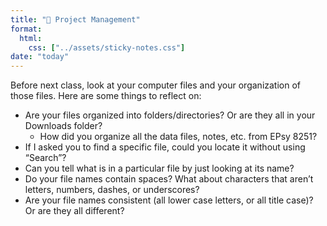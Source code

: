 ```yaml
---
title: "📖 Project Management"
format:
  html:
    css: ["../assets/sticky-notes.css"]
date: "today"
---
```



Before next class, look at your computer files and your organization of those files. Here are some things to reflect on:

- Are your files organized into folders/directories? Or are they all in your Downloads folder?
  + How did you organize all the data files, notes, etc. from EPsy 8251?
- If I asked you to find a specific file, could you locate it without using "Search"?
- Can you tell what is in a particular file by just looking at its name?
- Do your file names contain spaces? What about characters that aren't letters, numbers, dashes, or underscores?
- Are your file names consistent (all lower case letters, or all title case)? Or are they all different?



